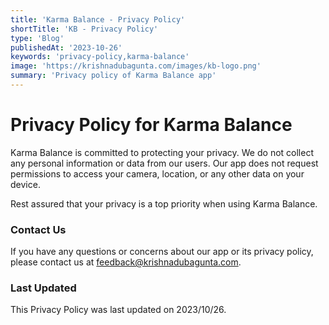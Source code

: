 ```yaml
---
title: 'Karma Balance - Privacy Policy'
shortTitle: 'KB - Privacy Policy'
type: 'Blog'
publishedAt: '2023-10-26'
keywords: 'privacy-policy,karma-balance'
image: 'https://krishnadubagunta.com/images/kb-logo.png'
summary: 'Privacy policy of Karma Balance app'
---
```

# Privacy Policy for Karma Balance

Karma Balance is committed to protecting your privacy. We do not collect any personal information or data from our users.
Our app does not request permissions to access your camera, location, or any other data on your device.

Rest assured that your privacy is a top priority when using Karma Balance.

### Contact Us

If you have any questions or concerns about our app or its privacy policy, please contact us at [feedback@krishnadubagunta.com](mailto:feedback@krishnadubagunta.com).

### Last Updated

This Privacy Policy was last updated on 2023/10/26.